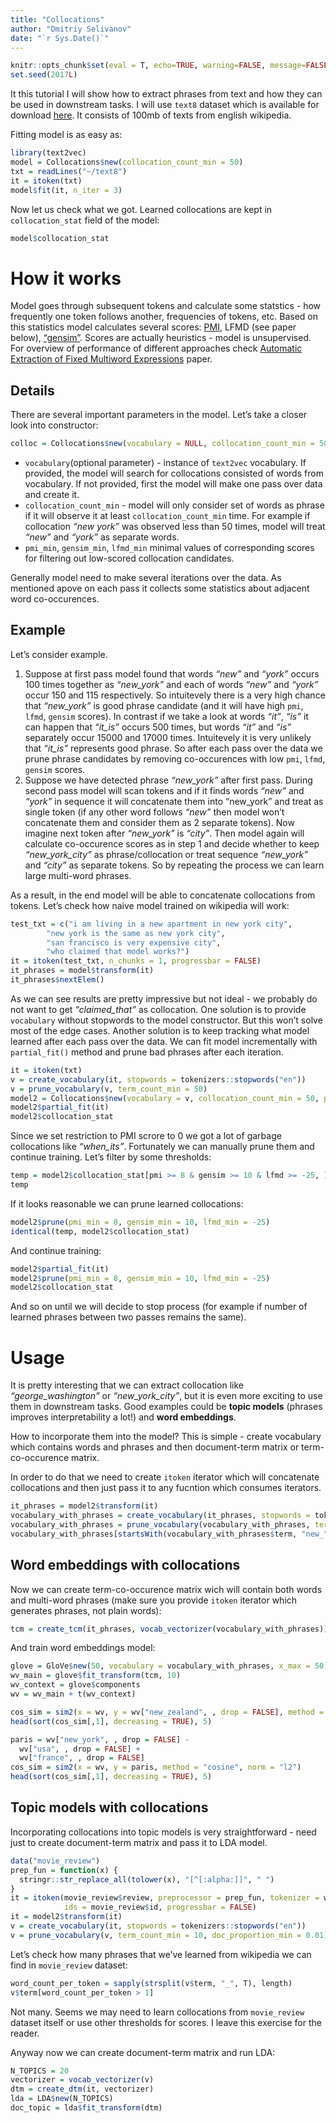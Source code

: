 ```yaml
---
title: "Collocations"
author: "Dmitriy Selivanov"
date: "`r Sys.Date()`"
---
```

```r
knitr::opts_chunk$set(eval = T, echo=TRUE, warning=FALSE, message=FALSE, cache = T)
set.seed(2017L)
```


It this tutorial I will show how to extract phrases from text and how they can be used in downstream tasks. I will use `text8` dataset which is available for download [here](http://mattmahoney.net/dc/text8.zip). It consists of 100mb of texts from english wikipedia. 

Fitting model is as easy as:

```r
library(text2vec)
model = Collocations$new(collocation_count_min = 50)
txt = readLines("~/text8")
it = itoken(txt)
model$fit(it, n_iter = 3)
```
Now let us check what we got.  Learned collocations are kept in `collocation_stat` field of the model:
```r
model$collocation_stat
```

# How it works 

Model goes through subsequent tokens and calculate some statstics - how frequently one token follows another, frequencies of tokens, etc. Based on this statistics model calculates several scores: [PMI](https://en.wikipedia.org/wiki/Pointwise_mutual_information), LFMD (see paper below), ["gensim"](https://radimrehurek.com/gensim/models/phrases.html). Scores are actually heuristics - model is unsupervised. For overview of performance of different approaches check [Automatic Extraction of Fixed Multiword Expressions](http://www.aclweb.org/anthology/I05-1050) paper.

## Details

There are several important parameters in the model. Let's take a closer look into constructor: 

```r
colloc = Collocations$new(vocabulary = NULL, collocation_count_min = 50, pmi_min = 5, gensim_min = 0, lfmd_min = -Inf, sep = "_")
```

* `vocabulary`(optional parameter) - instance of `text2vec` vocabulary. If provided, the model will search for collocations consisted of words from vocabulary. If not provided, first the model will make one pass over data and create it.
* `collocation_count_min` - model will only consider set of words as phrase if it will observe it at least `collocation_count_min` time. For example if collocation *"new york"* was observed less than 50 times, model will treat *"new"* and *"york"* as separate words.
* `pmi_min`, `gensim_min`, `lfmd_min` minimal values of corresponding scores for filtering out low-scored collocation candidates.

Generally model need to make several iterations over the data. As mentioned apove on each pass it collects some statistics about adjacent word co-occurences. 

## Example

Let's consider example.

1. Suppose at first pass model found that words *"new"* and *"york"* occurs 100 times together as *"new_york"* and each of words *"new"* and *"york"* occur 150 and 115 respectively. So intuitevely there is a very high chance that *"new_york"* is good phrase candidate (and it will have high `pmi`, `lfmd`, `gensim` scores). In contrast if we take a look at words *"it"*, *"is"* it can happen that *"it_is"* occurs 500 times, but words *"it"* and *"is"* separately occur 15000 and 17000 times. Intuitevely it is very unlikely that *"it_is"* represents good phrase. So after each pass over the data we prune phrase candidates by removing co-occurences with low `pmi`, `lfmd`, `gensim` scores.
1. Suppose we have detected phrase *"new_york"* after first pass. During second pass model will scan tokens and if it finds words *"new"* and *"york"* in sequence it will concatenate them into "new_york" and treat as single token (if any other word follows *"new"* then model won't concatenate them and consider them as 2 separate tokens). Now imagine next token after *"new_york"* is *"city"*. Then model again
will calculate co-occurence scores as in step 1 and decide whether to keep *"new_york_city"* as phrase/collocation or treat sequence *"new_york"* and *"city"* as separate tokens. So by repeating the process we can learn large multi-word phrases.

As a result, in the end model will be able to concatenate collocations from tokens. Let's check how naive model trained on wikipedia will work:
```r
test_txt = c("i am living in a new apartment in new york city", 
        "new york is the same as new york city", 
        "san francisco is very expensive city", 
        "who claimed that model works?")
it = itoken(test_txt, n_chunks = 1, progressbar = FALSE)
it_phrases = model$transform(it)
it_phrases$nextElem()
```
As we can see results are pretty impressive but not ideal - we probably do not want to get *"claimed_that"* as collocation. One solution is to provide `vocabulary` without stopwords to the model constructor. But this won't solve most of the edge cases. Another solution is to keep tracking what model learned after each pass over the data. We can fit model incrementally with `partial_fit()` method and prune bad phrases after each iteration. 
```r
it = itoken(txt)
v = create_vocabulary(it, stopwords = tokenizers::stopwords("en"))
v = prune_vocabulary(v, term_count_min = 50)
model2 = Collocations$new(vocabulary = v, collocation_count_min = 50, pmi_min = 0)
model2$partial_fit(it)
model2$collocation_stat
```
Since we set restriction to PMI scrore to 0 we got a lot of garbage collocations like *"when_its"*. Fortunately we can manually prune them and continue training. Let's filter by some thresholds:
```r
temp = model2$collocation_stat[pmi >= 8 & gensim >= 10 & lfmd >= -25, ]
temp
```
If it looks reasonable we can prune learned collocations:
```r
model2$prune(pmi_min = 8, gensim_min = 10, lfmd_min = -25)
identical(temp, model2$collocation_stat)
```
And continue training:
```r
model2$partial_fit(it)
model2$prune(pmi_min = 8, gensim_min = 10, lfmd_min = -25)
model2$collocation_stat
```
And so on until we will decide to stop process (for example if number of learned phrases between two passes remains the same).

# Usage

It is pretty interesting that we can extract collocation like *"george_washington"* or *"new_york_city"*, but it is even more exciting to use them in downstream tasks. Good examples could be **topic models** (phrases improves interpretability a lot!) and **word embeddings**.

How to incorporate them into the model? This is simple - create vocabulary which contains words and phrases and then document-term matrix or term-co-occurence matrix.

In order to do that we need to create `itoken` iterator which will concatenate collocations and then just pass it to any fucntion which consumes iterators.

```r
it_phrases = model2$transform(it)
vocabulary_with_phrases = create_vocabulary(it_phrases, stopwords = tokenizers::stopwords("en"))
vocabulary_with_phrases = prune_vocabulary(vocabulary_with_phrases, term_count_min = 10)
vocabulary_with_phrases[startsWith(vocabulary_with_phrases$term, "new_"), ]
```

## Word embeddings with collocations

Now we can create term-co-occurence matrix wich will contain both words and multi-word phrases (make sure you provide `itoken` iterator which generates phrases, not plain words):
```r
tcm = create_tcm(it_phrases, vocab_vectorizer(vocabulary_with_phrases))
```

And train word embeddings model:
```r
glove = GloVe$new(50, vocabulary = vocabulary_with_phrases, x_max = 50)
wv_main = glove$fit_transform(tcm, 10)
wv_context = glove$components
wv = wv_main + t(wv_context)
```

```r
cos_sim = sim2(x = wv, y = wv["new_zealand", , drop = FALSE], method = "cosine", norm = "l2")
head(sort(cos_sim[,1], decreasing = TRUE), 5)
```
```r
paris = wv["new_york", , drop = FALSE] - 
  wv["usa", , drop = FALSE] + 
  wv["france", , drop = FALSE]
cos_sim = sim2(x = wv, y = paris, method = "cosine", norm = "l2")
head(sort(cos_sim[,1], decreasing = TRUE), 5)
```

## Topic models with collocations

Incorporating collocations into topic models is very straightforward - need just to create document-term matrix and pass it to LDA model.
```r
data("movie_review")
prep_fun = function(x) {
  stringr::str_replace_all(tolower(x), "[^[:alpha:]]", " ")
}
it = itoken(movie_review$review, preprocessor = prep_fun, tokenizer = word_tokenizer, 
            ids = movie_review$id, progressbar = FALSE)
it = model2$transform(it)
v = create_vocabulary(it, stopwords = tokenizers::stopwords("en"))
v = prune_vocabulary(v, term_count_min = 10, doc_proportion_min = 0.01)
```
Let's check how many phrases that we've learned from wikipedia we can find in `movie_review` dataset:
```r
word_count_per_token = sapply(strsplit(v$term, "_", T), length)
v$term[word_count_per_token > 1]
```
Not many. Seems we may need to learn collocations from `movie_review` dataset itself or use other thresholds for scores. I leave this exercise for the reader.

Anyway now we can create document-term matrix and run LDA:

```r
N_TOPICS = 20
vectorizer = vocab_vectorizer(v)
dtm = create_dtm(it, vectorizer)
lda = LDA$new(N_TOPICS)
doc_topic = lda$fit_transform(dtm)
```
